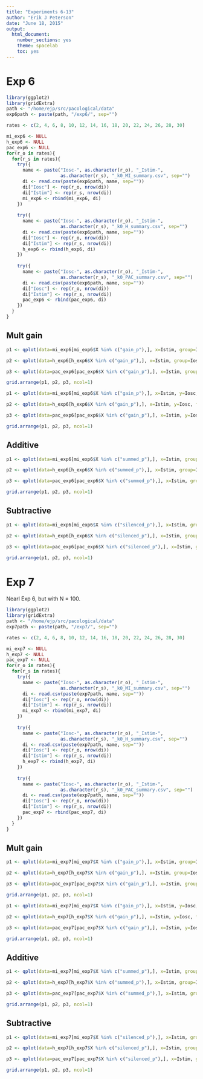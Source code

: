 ```yaml
---
title: "Experiments 6-13"
author: "Erik J Peterson"
date: "June 18, 2015"
output:
  html_document:
    number_sections: yes
    theme: spacelab
    toc: yes
---
```


# Exp 6

```r
library(ggplot2)
library(gridExtra)
path <- "/home/ejp/src/pacological/data"
exp6path <- paste(path, "/exp6/", sep="")

rates <- c(2, 4, 6, 8, 10, 12, 14, 16, 18, 20, 22, 24, 26, 28, 30)

mi_exp6 <- NULL
h_exp6 <- NULL
pac_exp6 <- NULL
for(r_o in rates){
  for(r_s in rates){
    try({
      name <- paste("Iosc-", as.character(r_o), "_Istim-", 
                    as.character(r_s), "_k0_MI_summary.csv", sep="")
      di <- read.csv(paste(exp6path, name, sep=""))
      di["Iosc"] <- rep(r_o, nrow(di))
      di["Istim"] <- rep(r_s, nrow(di))
      mi_exp6 <- rbind(mi_exp6, di)  
    }) 
    
    try({
      name <- paste("Iosc-", as.character(r_o), "_Istim-", 
                    as.character(r_s), "_k0_H_summary.csv", sep="")
      di <- read.csv(paste(exp6path, name, sep=""))
      di["Iosc"] <- rep(r_o, nrow(di))
      di["Istim"] <- rep(r_s, nrow(di))
      h_exp6 <- rbind(h_exp6, di)  
    }) 
    
    try({
      name <- paste("Iosc-", as.character(r_o), "_Istim-", 
                    as.character(r_s), "_k0_PAC_summary.csv", sep="")
      di <- read.csv(paste(exp6path, name, sep=""))
      di["Iosc"] <- rep(r_o, nrow(di))
      di["Istim"] <- rep(r_s, nrow(di))
      pac_exp6 <- rbind(pac_exp6, di)  
    }) 
  }
}
```


## Mult gain

```r
p1 <- qplot(data=mi_exp6[mi_exp6$X %in% c("gain_p"),], x=Istim, group=Iosc, color=Iosc, y=mean, geom="line") + theme_bw() + xlim(1,30) + xlab("") + ylab("MI") + stat_summary(data=mi_exp6[mi_exp6$X %in% c("stim_p"),], aes(x=Istim, y=mean), geom="line", fun.y=mean, color="red")

p2 <- qplot(data=h_exp6[h_exp6$X %in% c("gain_p"),], x=Istim, group=Iosc, color=Iosc, y=mean, geom="line") + theme_bw() + xlim(1,30) + xlab("") + ylab("H") + stat_summary(data=h_exp6[h_exp6$X %in% c("stim_p"),], aes(x=Istim, y=mean), geom="line", fun.y=mean, color="red")

p3 <- qplot(data=pac_exp6[pac_exp6$X %in% c("gain_p"),], x=Istim, group=Iosc, color=Iosc, y=mean, geom="line") + theme_bw() + xlim(1,30) + xlab("Istim") + ylab("PAC") + stat_summary(data=pac_exp6[pac_exp6$X %in% c("stim_p"),], aes(x=Istim, y=mean), geom="line", fun.y=mean, color="red")

grid.arrange(p1, p2, p3, ncol=1)
```

```r
p1 <- qplot(data=mi_exp6[mi_exp6$X %in% c("gain_p"),], x=Istim, y=Iosc, fill=mean, geom="tile") + theme_minimal() + ggtitle("MI")

p2 <- qplot(data=h_exp6[h_exp6$X %in% c("gain_p"),], x=Istim, y=Iosc, fill=mean, geom="tile") + theme_minimal() + ggtitle("H")

p3 <- qplot(data=pac_exp6[pac_exp6$X %in% c("gain_p"),], x=Istim, y=Iosc, fill=mean, geom="tile") + theme_minimal() + ggtitle("PAC")

grid.arrange(p1, p2, p3, ncol=1)
```

## Additive

```r
p1 <- qplot(data=mi_exp6[mi_exp6$X %in% c("summed_p"),], x=Istim, group=Iosc, color=Iosc, y=mean, geom="line") + theme_bw() + xlim(1,30) + xlab("") + ylab("MI") + stat_summary(data=mi_exp6[mi_exp6$X %in% c("stim_p"),], aes(x=Istim, y=mean), geom="line", fun.y=mean, color="red")

p2 <- qplot(data=h_exp6[h_exp6$X %in% c("summed_p"),], x=Istim, group=Iosc, color=Iosc, y=mean, geom="line") + theme_bw() + xlim(1,30) + xlab("") + ylab("H") + stat_summary(data=h_exp6[h_exp6$X %in% c("stim_p"),], aes(x=Istim, y=mean), geom="line", fun.y=mean, color="red")

p3 <- qplot(data=pac_exp6[pac_exp6$X %in% c("summed_p"),], x=Istim, group=Iosc, color=Iosc, y=mean, geom="line") + theme_bw() + xlim(1,30) + xlab("Istim") + ylab("PAC") + stat_summary(data=pac_exp6[pac_exp6$X %in% c("stim_p"),], aes(x=Istim, y=mean), geom="line", fun.y=mean, color="red")

grid.arrange(p1, p2, p3, ncol=1)
```


## Subtractive

```r
p1 <- qplot(data=mi_exp6[mi_exp6$X %in% c("silenced_p"),], x=Istim, group=Iosc, color=Iosc, y=mean, geom="line") + theme_bw() + xlim(1,30) + xlab("") + ylab("MI") + stat_summary(data=mi_exp6[mi_exp6$X %in% c("stim_p"),], aes(x=Istim, y=mean), geom="line", fun.y=mean, color="red")

p2 <- qplot(data=h_exp6[h_exp6$X %in% c("silenced_p"),], x=Istim, group=Iosc, color=Iosc, y=mean, geom="line") + theme_bw() + xlim(1,30) + xlab("") + ylab("H") + stat_summary(data=h_exp6[h_exp6$X %in% c("stim_p"),], aes(x=Istim, y=mean), geom="line", fun.y=mean, color="red")

p3 <- qplot(data=pac_exp6[pac_exp6$X %in% c("silenced_p"),], x=Istim, group=Iosc, color=Iosc, y=mean, geom="line") + theme_bw() + xlim(1,30) + xlab("Istim") + ylab("PAC") + stat_summary(data=pac_exp6[pac_exp6$X %in% c("stim_p"),], aes(x=Istim, y=mean), geom="line", fun.y=mean, color="red")

grid.arrange(p1, p2, p3, ncol=1)
```

# Exp 7

Nearl Exp 6, but with N = 100.

```r
library(ggplot2)
library(gridExtra)
path <- "/home/ejp/src/pacological/data"
exp7path <- paste(path, "/exp7/", sep="")

rates <- c(2, 4, 6, 8, 10, 12, 14, 16, 18, 20, 22, 24, 26, 28, 30)

mi_exp7 <- NULL
h_exp7 <- NULL
pac_exp7 <- NULL
for(r_o in rates){
  for(r_s in rates){
    try({
      name <- paste("Iosc-", as.character(r_o), "_Istim-", 
                    as.character(r_s), "_k0_MI_summary.csv", sep="")
      di <- read.csv(paste(exp7path, name, sep=""))
      di["Iosc"] <- rep(r_o, nrow(di))
      di["Istim"] <- rep(r_s, nrow(di))
      mi_exp7 <- rbind(mi_exp7, di)  
    }) 
    
    try({
      name <- paste("Iosc-", as.character(r_o), "_Istim-", 
                    as.character(r_s), "_k0_H_summary.csv", sep="")
      di <- read.csv(paste(exp7path, name, sep=""))
      di["Iosc"] <- rep(r_o, nrow(di))
      di["Istim"] <- rep(r_s, nrow(di))
      h_exp7 <- rbind(h_exp7, di)  
    }) 
    
    try({
      name <- paste("Iosc-", as.character(r_o), "_Istim-", 
                    as.character(r_s), "_k0_PAC_summary.csv", sep="")
      di <- read.csv(paste(exp7path, name, sep=""))
      di["Iosc"] <- rep(r_o, nrow(di))
      di["Istim"] <- rep(r_s, nrow(di))
      pac_exp7 <- rbind(pac_exp7, di)  
    }) 
  }
}
```


## Mult gain

```r
p1 <- qplot(data=mi_exp7[mi_exp7$X %in% c("gain_p"),], x=Istim, group=Iosc, color=Iosc, y=mean, geom="line") + theme_bw() + xlim(1,30) + xlab("") + ylab("MI") + stat_summary(data=mi_exp7[mi_exp7$X %in% c("stim_p"),], aes(x=Istim, y=mean), geom="line", fun.y=mean, color="red")

p2 <- qplot(data=h_exp7[h_exp7$X %in% c("gain_p"),], x=Istim, group=Iosc, color=Iosc, y=mean, geom="line") + theme_bw() + xlim(1,30) + xlab("") + ylab("H") + stat_summary(data=h_exp7[h_exp7$X %in% c("stim_p"),], aes(x=Istim, y=mean), geom="line", fun.y=mean, color="red")

p3 <- qplot(data=pac_exp7[pac_exp7$X %in% c("gain_p"),], x=Istim, group=Iosc, color=Iosc, y=mean, geom="line") + theme_bw() + xlim(1,30) + xlab("Istim") + ylab("PAC") + stat_summary(data=pac_exp7[pac_exp7$X %in% c("stim_p"),], aes(x=Istim, y=mean), geom="line", fun.y=mean, color="red")

grid.arrange(p1, p2, p3, ncol=1)
```

```r
p1 <- qplot(data=mi_exp7[mi_exp7$X %in% c("gain_p"),], x=Istim, y=Iosc, fill=mean, geom="tile") + theme_minimal() + ggtitle("MI")

p2 <- qplot(data=h_exp7[h_exp7$X %in% c("gain_p"),], x=Istim, y=Iosc, fill=mean, geom="tile") + theme_minimal() + ggtitle("H")

p3 <- qplot(data=pac_exp7[pac_exp7$X %in% c("gain_p"),], x=Istim, y=Iosc, fill=mean, geom="tile") + theme_minimal() + ggtitle("PAC")

grid.arrange(p1, p2, p3, ncol=1)
```

## Additive

```r
p1 <- qplot(data=mi_exp7[mi_exp7$X %in% c("summed_p"),], x=Istim, group=Iosc, color=Iosc, y=mean, geom="line") + theme_bw() + xlim(1,30) + xlab("") + ylab("MI") + stat_summary(data=mi_exp7[mi_exp7$X %in% c("stim_p"),], aes(x=Istim, y=mean), geom="line", fun.y=mean, color="red")

p2 <- qplot(data=h_exp7[h_exp7$X %in% c("summed_p"),], x=Istim, group=Iosc, color=Iosc, y=mean, geom="line") + theme_bw() + xlim(1,30) + xlab("") + ylab("H") + stat_summary(data=h_exp7[h_exp7$X %in% c("stim_p"),], aes(x=Istim, y=mean), geom="line", fun.y=mean, color="red")

p3 <- qplot(data=pac_exp7[pac_exp7$X %in% c("summed_p"),], x=Istim, group=Iosc, color=Iosc, y=mean, geom="line") + theme_bw() + xlim(1,30) + xlab("Istim") + ylab("PAC") + stat_summary(data=pac_exp7[pac_exp7$X %in% c("stim_p"),], aes(x=Istim, y=mean), geom="line", fun.y=mean, color="red")

grid.arrange(p1, p2, p3, ncol=1)
```


## Subtractive

```r
p1 <- qplot(data=mi_exp7[mi_exp7$X %in% c("silenced_p"),], x=Istim, group=Iosc, color=Iosc, y=mean, geom="line") + theme_bw() + xlim(1,30) + xlab("") + ylab("MI") + stat_summary(data=mi_exp7[mi_exp7$X %in% c("stim_p"),], aes(x=Istim, y=mean), geom="line", fun.y=mean, color="red")

p2 <- qplot(data=h_exp7[h_exp7$X %in% c("silenced_p"),], x=Istim, group=Iosc, color=Iosc, y=mean, geom="line") + theme_bw() + xlim(1,30) + xlab("") + ylab("H") + stat_summary(data=h_exp7[h_exp7$X %in% c("stim_p"),], aes(x=Istim, y=mean), geom="line", fun.y=mean, color="red")

p3 <- qplot(data=pac_exp7[pac_exp7$X %in% c("silenced_p"),], x=Istim, group=Iosc, color=Iosc, y=mean, geom="line") + theme_bw() + xlim(1,30) + xlab("Istim") + ylab("PAC") + stat_summary(data=pac_exp7[pac_exp7$X %in% c("stim_p"),], aes(x=Istim, y=mean), geom="line", fun.y=mean, color="red")

grid.arrange(p1, p2, p3, ncol=1)
```

